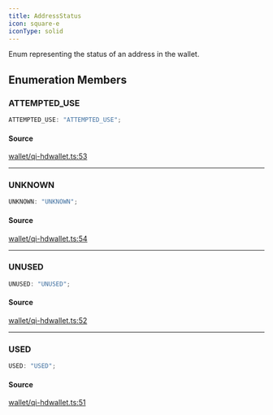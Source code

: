 ```yaml
---
title: AddressStatus
icon: square-e
iconType: solid
---
```


Enum representing the status of an address in the wallet.

## Enumeration Members

### ATTEMPTED\_USE

```ts
ATTEMPTED_USE: "ATTEMPTED_USE";
```

#### Source

[wallet/qi-hdwallet.ts:53](https://github.com/dominant-strategies/quais.js/blob/9e7ebe974131dcdad3a534a98991f30db89b4403/src/wallet/qi-hdwallet.ts#L53)

***

### UNKNOWN

```ts
UNKNOWN: "UNKNOWN";
```

#### Source

[wallet/qi-hdwallet.ts:54](https://github.com/dominant-strategies/quais.js/blob/9e7ebe974131dcdad3a534a98991f30db89b4403/src/wallet/qi-hdwallet.ts#L54)

***

### UNUSED

```ts
UNUSED: "UNUSED";
```

#### Source

[wallet/qi-hdwallet.ts:52](https://github.com/dominant-strategies/quais.js/blob/9e7ebe974131dcdad3a534a98991f30db89b4403/src/wallet/qi-hdwallet.ts#L52)

***

### USED

```ts
USED: "USED";
```

#### Source

[wallet/qi-hdwallet.ts:51](https://github.com/dominant-strategies/quais.js/blob/9e7ebe974131dcdad3a534a98991f30db89b4403/src/wallet/qi-hdwallet.ts#L51)
